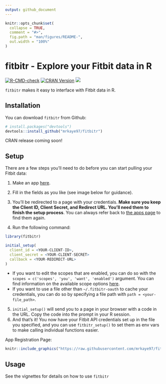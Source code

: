 ```yaml
---
output: github_document
---
```


<!-- README.md is generated from README.Rmd. Please edit that file -->

```r
knitr::opts_chunk$set(
  collapse = TRUE,
  comment = "#>",
  fig.path = "man/figures/README-",
  out.width = "100%"
)
```

# fitbitr - Explore your Fitbit data in R

<!-- badges: start -->
[![R-CMD-check](https://github.com/mrkaye97/fitbitr/workflows/R-CMD-check/badge.svg)](https://github.com/mrkaye97/fitbitr/actions)
[![CRAN Version](http://www.r-pkg.org/badges/version/fitbitr)](http://cran.rstudio.com/web/packages/fitbitr) ![](http://cranlogs.r-pkg.org/badges/grand-total/fitbitr)
<!-- badges: end -->


`fitbitr` makes it easy to interface with Fitbit data in R.

Installation
------------

You can download `fitbitr` from Github:

``` r
# install.packages("devtools")
devtools::install_github("mrkaye97/fitbitr")
```

CRAN release coming soon!


Setup
------------

There are a few steps you'll need to do before you can start pulling your Fitbit data:

1. Make an app [here](https://dev.fitbit.com/apps/new).
2. Fill in the fields as you like (see image below for guidance). 
3. You'll be redirected to a page with your credentials. **Make sure you keep the Client ID, Client Secret, and Redirect URL. You'll need them to finish the setup process**. You can always refer back to [the apps page](https://dev.fitbit.com/apps) to find them again.

4. Run the following command:

```r
library(fitbitr)

initial_setup(
  client_id = <YOUR-CLIENT-ID>,
  client_secret = <YOUR-CLIENT-SECRET>
  callback = <YOUR-REDIRECT-URL>
)
```

  * If you want to edit the scopes that are enabled, you can do so with the `scopes = c('scopes', 'you', 'want', 'enabled')` argument. You can find information on the available scope options [here](https://dev.fitbit.com/build/reference/web-api/oauth2/#scope).
  * If you want to use a file other than `~/.fitbitr-oauth` to cache your credentials, you can do so by specifying a file path with `path = <your-file_path>`.

5. `initial_setup()` will send you to a page in your browser with a code in the URL. Copy the code into the prompt in your R session.
6. And that's it! You now have your Fitbit API credentials set up in the file you specified, and you can use `fitbitr_setup()` to set them as env vars to make calling individual functions easier.


App Registration Page:

```r
knitr::include_graphics("https://raw.githubusercontent.com/mrkaye97/fitbitr/master/inst/app_setup.png")
```


Usage
------------

See the vignettes for details on how to use `fitbitr`
